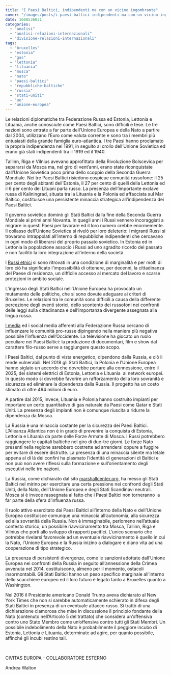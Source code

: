 ```yaml
---
title: "I Paesi Baltici, indipendenti ma con un vicino ingombrante"
cover: "/images/posts/i-paesi-baltici-indipendenti-ma-con-un-vicino-ingombrante.jpg"
date: 1608536031
categories: 
  - "analisi"
  - "analisi-relazioni-internazionali"
  - "divisione-relazioni-internazionali"
tags: 
  - "bruxelles"
  - "estonia"
  - "gas"
  - "lettonia"
  - "lituania"
  - "mosca"
  - "nato"
  - "paesi-baltici"
  - "repubbliche-baltiche"
  - "russia"
  - "stati-uniti"
  - "ue"
  - "unione-europea"
---
```


Le relazioni diplomatiche tra Federazione Russa ed Estonia, Lettonia e Lituania, anche conosciute come Paesi Baltici, sono difficili e tese. Le tre nazioni sono entrate a far parte dell’Unione Europea e della Nato a partire dal 2004, utilizzano l’Euro come valuta corrente e sono tra i membri più entusiasti della grande famiglia euro-atlantica. I tre Paesi hanno proclamato la propria indipendenza nel 1991, in seguito al crollo dell’Unione Sovietica ed erano già stati indipendenti tra il 1919 ed il 1940.

Tallinn, Riga e Vilnius avevano approfittato della Rivoluzione Bolscevica per separarsi da Mosca ma, nel giro di vent’anni, erano state riconquistate dall’Unione Sovietica poco prima dello scoppio della Seconda Guerra Mondiale. Nei tre Paesi Baltici risiedono cospicue comunità russofone: il 25 per cento degli abitanti dell’Estonia, il 27 per cento di quelli della Lettonia ed il 6 per cento dei Lituani parla russo. La presenza dell’importante exclave russa di Kaliningrad, situata tra la Lituania e la Polonia ed affacciata sul Mar Baltico, costituisce una persistente minaccia strategica all’indipendenza dei Paesi Baltici.

Il governo sovietico dominò gli Stati Baltici dalla fine della Seconda Guerra Mondiale ai primi anni Novanta. In quegli anni i Russi vennero incoraggiati a migrare in questi Paesi per lavorare ed il loro numero crebbe enormemente. Il collasso dell’Unione Sovietica si rivelò per loro deleterio: i migranti Russi si trovarono intrappolati all’interno di repubbliche indipendenti che cercavano in ogni modo di liberarsi del proprio passato sovietico. In Estonia ed in Lettonia la popolazione associò i Russi ad uno sgradito ricordo del passato e non facilitò la loro integrazione all’interno della società.

I [Russi etnici](https://www.researchgate.net/publication/336035465_The_Citizenship_Policies_of_the_Baltic_States_within_the_EU_Framework_on_Minority_Rights) si sono ritrovati in una condizione di marginalità e per molti di loro ciò ha significato l’impossibilità di ottenere, per decenni, la cittadinanza del Paese di residenza, un difficile accesso al mercato del lavoro e scarse protezioni in ambito sociale.

L’ingresso degli Stati Baltici nell’Unione Europea ha provocato un mutamento delle politiche, che si sono dovute adeguare ai criteri di Bruxelles. Le relazioni tra le comunità sono difficili a causa della differente percezione degli eventi storici, dello scontento dei russofoni nei confronti delle leggi sulla cittadinanza e dell’importanza divergente assegnata alla lingua russa.

[I media](http://finabel.org/wp-content/uploads/2019/02/The-Baltic%E2%80%99s-response-to-Russia%E2%80%99s-Threat-W.pdf) ed i social media afferenti alla Federazione Russa cercano di influenzare le comunità pro-russe dipingendo nella maniera più negativa possibile l’influenza dell’Occidente. La televisione ha giocato un ruolo peculiare nei Paesi Baltici: la produzione di documentari, film e show dal carattere filo-russo serve a raggiungere questo scopo.

I Paesi Baltici, dal punto di vista energetico, dipendono dalla Russia, e ciò li rende vulnerabili. Nel 2018 gli Stati Baltici, la Polonia e l’Unione Europea hanno siglato un accordo che dovrebbe portare alla connessione, entro il 2025, dei sistemi elettrici di Estonia, Lettonia e Lituania  ai network europei. In questo modo si dovrebbe favorire un rafforzamento della loro sovranità e sicurezza ed eliminare la dipendenza dalla Russia. Il progetto ha un costo stimato di oltre 494 milioni di euro.

A partire dal 2015, invece, Lituania e Polonia hanno costruito impianti per importare un certo quantitativo di gas naturale da Paesi come Qatar e Stati Uniti. La presenza degli impianti non è comunque riuscita a ridurre la dipendenza da Mosca.

La Russia è una minaccia costante per la sicurezza dei Paesi Baltici. L’Alleanza Atlantica non è in grado di prevenire la conquista di Estonia, Lettonia e Lituania da parte delle Forze Armate di Mosca. I Russi potrebbero raggiungere le capitali baltiche nel giro di due-tre giorni. Le forze Nato presenti nella regione sarebbero costrette ad arrendersi oppure a fuggire per evitare di essere distrutte. La presenza di una minaccia silente ma letale appena al di là dei confini ha plasmato l’identità di generazioni di Baltici e non può non avere riflessi sulla formazione e sull’orientamento degli esecutivi nelle tre nazioni.

La Russia, come dichiarato dal sito [marshallcenter.org](https://www.marshallcenter.org/en/publications/security-insights/baltic-states-targets-and-levers-role-region-russian-strategy-0), ha messo gli Stati Baltici nel mirino per esercitare una certa pressione nei confronti degli Stati Uniti, della Nato, dell’Unione Europea e degli Stati Scandinavi neutrali. Mosca si è invece rassegnata al fatto che i Paesi Baltici non torneranno  a far parte della sfera d’influenza russa.

Il ruolo attivo esercitato dai Paesi Baltici all’interno della Nato e dell’Unione Europea costituisce comunque una minaccia all’autonomia, alla sicurezza ed alla sovranità della Russia. Non è immaginabile, perlomeno nell’attuale contesto storico, un possibile riavvicinamento tra Mosca, Tallinn, Riga e Vilnius che porti allo sviluppo di rapporti pacifici. L’unico scenario che potrebbe rivelarsi favorevole ad un eventuale riavvicinamento è quello in cui la Nato, l’Unione Europea e la Russia inizino a dialogare e diano vita ad una cooperazione di tipo strategico.

La presenza di persistenti divergenze, come le sanzioni adottate dall’Unione Europea nei confronti della Russia in seguito all’annessione della Crimea avvenuta nel 2014, costituiscono, almeno per il momento, ostacoli insormontabili. Gli Stati Baltici hanno un peso specifico marginale all’interno dello scacchiere europeo ed il loro futuro è legato tanto a Bruxelles quanto a Washington.

Nel 2016 il Presidente americano Donald Trump aveva dichiarato al New York Times che non si sarebbe automaticamente schierato in difesa degli Stati Baltici in presenza di un eventuale attacco russo. Si trattò di una dichiarazione clamorosa che mise in discussione il principio fondante della Nato (contenuto nell’Articolo 5 del trattato) che considera un’offensiva contro uno Stato Membro come un’offensiva contro tutti gli Stati Membri. Un possibile indebolimento della Nato è probabilmente il peggiore incubo di Estonia, Lettonia e Lituania, determinate ad agire, per quanto possibile, affinché gli incubi restino tali.

 

CIVITAS EUROPA - COLLABORATORE ESTERNO

Andrea Walton
